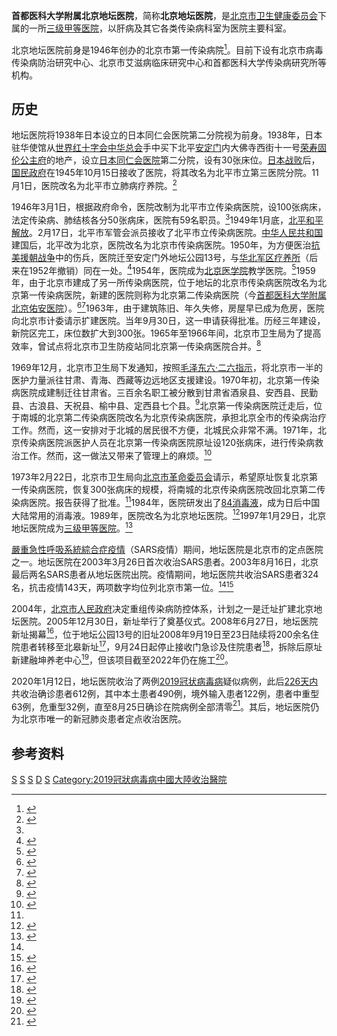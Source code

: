 {{医院
|名称=首都医科大学附属北京地坛医院
|image = Beijing Ditan Hospital (20220222114727).jpg
| org/group   =[[北京市卫生健康委员会|北京市卫生健康委员会]]
|别称=北京地坛医院
| country     = {{PRC}}
| address     = [[北京市|北京市]][[朝阳区|朝阳区]][[京顺东街|京顺东街]]8号<br />{{coord|40.022070|116.520234|display=inline,title}}
| founded = 1946年
|床位=
|隶属=[[北京市医管局|北京市医管局]]
| type = 综合医院
| standards = [[三级甲等医院|三级甲等医院]]
|院长=金荣华
|网站={{URL|www.bjdth.com}}
}}

'''首都医科大学附属北京地坛医院'''，简称'''北京地坛医院'''，是[[北京市卫生健康委员会|北京市卫生健康委员会]]下属的一所[[三级甲等医院|三级甲等医院]]，以肝病及其它各类传染病科室为医院主要科室。

北京地坛医院前身是1946年创办的北京市第一传染病院<ref>{{cite web|url=http://www.bjdth.com/info/content.asp?infoId=855|title=北京地坛医院历史沿革|publisher=北京地坛医院|accessdate=2013-08-12|deadurl=yes|archiveurl=https://web.archive.org/web/20111117015944/http://www.bjdth.com/info/content.asp?infoId=855|archivedate=2011年11月17日|df=}}</ref>。目前下设有北京市病毒传染病防治研究中心、北京市艾滋病临床研究中心和首都医科大学传染病研究所等机构。

== 历史 ==
地坛医院将1938年日本设立的日本同仁会医院第二分院视为前身。1938年，日本驻华使馆从[[世界红十字会中华总会|世界红十字会中华总会]]手中买下北平[[安定门_(北京)|安定门]]内大佛寺西街十一号[[荣寿固伦公主府|荣寿固伦公主府]]的地产，设立[[日本同仁会医院|日本同仁会医院]]第二分院，设有30张床位。[[日本战败|日本战败]]后，[[国民政府|国民政府]]在1945年10月15日接收了医院，将其改名为北平市立第三医院分院。11月1日，医院改名为北平市立肺病疗养院。<ref name="ditan-70let">{{Cite news |url=http://www.sohu.com/a/68046505_107824 |title=【地坛医院70岁】地坛足迹（一） |date=2016-04-07 |work=地坛医院 |via=搜狐 |accessdate=2020-06-04 |archive-date=2021-01-02 |archive-url=https://web.archive.org/web/20210102113637/https://www.sohu.com/a/68046505_107824 }}</ref>

1946年3月1日，根据政府命令，医院改制为北平市立传染病医院，设100张病床，法定传染病、肺结核各分50张病床，医院有59名职员。<ref name="ditan-70let" />1949年1月底，[[北平和平解放|北平和平解放]]。2月17日，北平市军管会派员接收了北平市立传染病医院。[[中华人民共和国|中华人民共和国]]建国后，北平改为北京，医院改名为北京市传染病医院。1950年，为方便医治[[抗美援朝战争|抗美援朝战争]]中的伤兵，医院迁至安定门外地坛公园13号，与[[华北军区疗养所|华北军区疗养所]]（后来在1952年撤销）同在一处。<ref>{{Cite news |url=http://www.sohu.com/a/69311074_107824 |title=【地坛医院70岁】地坛足迹（二） |accessdate=2020-06-04 |date=2016-04-14 |work=地坛医院 |via=搜狐 |archive-date=2021-01-02 |archive-url=https://web.archive.org/web/20210102113633/https://www.sohu.com/a/69311074_107824 }}</ref>1954年，医院成为[[北京医学院|北京医学院]]教学医院。<ref>{{Cite news |url=http://www.sohu.com/a/70857806_107824 |title=【地坛医院70岁】地坛足迹（三） |accessdate=2020-06-04 |date=2016-04-22 |work=地坛医院 |via=搜狐 |archive-date=2021-01-02 |archive-url=https://web.archive.org/web/20210102113723/https://www.sohu.com/a/70857806_107824 }}</ref>1959年，由于北京市建成了另一所传染病医院，位于地坛的北京市传染病医院改名为北京第一传染病医院，新建的医院则称为北京第二传染病医院（今[[首都医科大学附属北京佑安医院|首都医科大学附属北京佑安医院]]）。<ref name="qianlong">{{Cite news |url=http://china.qianlong.com/2020/0220/3723103.shtml |title=第一传染病医院74载抗疫路 |date=2020-02-20 |work=千龙网·中国首都网 |accessdate=2020-06-04 |archive-date=2021-01-02 |archive-url=https://web.archive.org/web/20210102113712/http://china.qianlong.com/2020/0220/3723103.shtml }}</ref><ref>{{Cite news |url=http://www.xinhuanet.com/politics/2020-02/15/c_1125579626.htm |title=“踏上您走过的路，终于理解了您”——李璐出征记 |date=2020-02-15 |work=新华网 |accessdate=2020-06-04 |archive-date=2020-12-06 |archive-url=https://web.archive.org/web/20201206133845/http://www.xinhuanet.com/politics/2020-02/15/c_1125579626.htm }}</ref>1963年，由于建筑陈旧、年久失修，房屋早已成为危房，医院向北京市计委请示扩建医院。当年9月30日，这一申请获得批准。历经三年建设，新院区完工，床位数扩大到300张。1965年至1966年间，北京市卫生局为了提高效率，曾试点将北京市卫生防疫站同北京第一传染病医院合并。<ref>{{Cite news |url=http://www.sohu.com/a/73067674_107824 |title=【地坛医院70岁】地坛足迹（四） |accessdate=2020-06-04 |date=2016-05-03 |work=地坛医院 |via=搜狐 |archive-date=2021-01-02 |archive-url=https://web.archive.org/web/20210102113653/https://www.sohu.com/a/73067674_107824 }}</ref>

1969年12月，北京市卫生局下发通知，按照[[毛泽东|毛泽东]][[六·二六指示|六·二六指示]]，将北京市一半的医护力量派往甘肃、青海、西藏等边远地区支援建设。1970年初，北京第一传染病医院成建制迁往甘肃省。三百余名职工被分散到甘肃省酒泉县、安西县、民勤县、古浪县、天祝县、榆中县、定西县七个县。<ref>{{Cite news |url=http://www.sohu.com/a/74504865_107824 |title=【地坛医院70岁】地坛足迹（五） |accessdate=2020-06-04 |date=2016-05-10 |work=地坛医院 |via=搜狐 |archive-date=2021-01-02 |archive-url=https://web.archive.org/web/20210102113655/https://www.sohu.com/a/74504865_107824 }}</ref>北京第一传染病医院迁走后，位于南城的北京第二传染病医院改名为北京传染病医院，承担北京全市的传染病治疗工作。然而，这一安排对于北城的居民很不方便，北城民众非常不满。1971年，北京传染病医院派医护人员在北京第一传染病医院原址设120张病床，进行传染病救治工作。然而，这一做法又带来了管理上的麻烦。<ref name="hist-6">{{Cite news |url=http://www.sohu.com/a/76471985_107824 |title=【地坛医院70岁】地坛足迹（六） |accessdate=2020-06-04 |date=2016-05-20 |work=地坛医院 |via=搜狐 |archive-date=2021-01-02 |archive-url=https://web.archive.org/web/20210102113701/https://www.sohu.com/a/76471985_107824 }}</ref>

1973年2月22日，北京市卫生局向[[北京市革命委员会|北京市革命委员会]]请示，希望原址恢复北京第一传染病医院，恢复300张病床的规模，将南城的北京传染病医院改回北京第二传染病医院。报告获得了批准。<ref name="hist-6" />1984年，医院研发出了[[84消毒液|84消毒液]]，成为日后中国大陆常用的消毒液。1989年，医院改名为北京地坛医院。<ref>{{Cite news |url=http://www.sohu.com/a/79505447_107824 |title=【地坛医院70岁】地坛足迹（七） |accessdate=2020-06-04 |date=2016-06-02 |work=地坛医院 |via=搜狐 |archive-date=2021-01-02 |archive-url=https://web.archive.org/web/20210102113706/https://www.sohu.com/a/79505447_107824 }}</ref>1997年1月29日，北京地坛医院成为[[三级甲等医院|三级甲等医院]]。<ref>{{Cite news |url=http://www.sohu.com/a/84131705_107824 |title=【地坛医院70岁】地坛足迹（八） |accessdate=2020-06-04 |date=2016-06-17 |work=地坛医院 |via=搜狐 |archive-date=2021-01-02 |archive-url=https://web.archive.org/web/20210102113710/https://www.sohu.com/a/84131705_107824 }}</ref>

[[嚴重急性呼吸系統綜合症疫情|嚴重急性呼吸系統綜合症疫情]]（SARS疫情）期间，地坛医院是北京市的定点医院之一。地坛医院在2003年3月26日首次收治SARS患者。2003年8月16日，北京最后两名SARS患者从地坛医院出院。疫情期间，地坛医院共收治SARS患者324名，抗击疫情143天，两项数字均位列北京市第一位。<ref name="qianlong" /><ref>{{Cite news |url=http://www.peopledaily.com.cn/GB/shizheng/2020459.html |title=别了，“瘟神”——北京最后两名非典患者康复出院 |date=2003-08-17 |work=人民日报 |accessdate=2020-06-04 |archive-date=2020-06-04 |archive-url=https://web.archive.org/web/20200604150123/http://www.peopledaily.com.cn/GB/shizheng/2020459.html }}</ref>

2004年，[[北京市人民政府|北京市人民政府]]决定重组传染病防控体系，计划之一是迁址扩建北京地坛医院。2005年12月30日，新址举行了奠基仪式。2008年6月27日，地坛医院新址揭幕<ref>{{Cite news |url=http://www.sohu.com/a/100369766_107824 |title=【地坛医院70岁】地坛足迹（九） |accessdate=2020-06-04 |date=2016-06-30 |work=地坛医院 |via=搜狐 |archive-date=2021-01-02 |archive-url=https://web.archive.org/web/20210102113731/https://www.sohu.com/a/100369766_107824 }}</ref>，位于地坛公园13号的旧址2008年9月19日至23日陆续将200余名住院患者转移至北皋新址<ref>{{cite news|url=https://health.sohu.com/20080919/n259651961.shtml|title=北京地坛医院住院患者大迁移|publisher=搜狐健康|date=2008-09-19|accessdate=2022-05-21|archive-date=2022-05-21|archive-url=https://web.archive.org/web/20220521055427/https://health.sohu.com/20080919/n259651961.shtml}}</ref>，9月24日起停止接收门急诊及住院患者<ref>{{cite news|url=https://news.sina.com.cn/c/2008-09-18/133814466247s.shtml|title=北京地坛医院搬迁启事|work=[[北京晚报|北京晚报]]|date=2008-09-18|accessdate=2022-02-23|archive-date=2022-02-23|archive-url=https://web.archive.org/web/20220223051216/https://news.sina.com.cn/c/2008-09-18/133814466247s.shtml}}</ref>，拆除后原址新建融坤养老中心<ref>{{cite web|url=http://zjw.beijing.gov.cn/bjjs/xxgk/zwdt/358949/index.shtml|title=融坤养老中心即将开工建设|publisher=[[北京市住房和城乡建设委员会|北京市住房和城乡建设委员会]]|date=2015-07-10|quote=该项目位于安定门外大街地坛公园13号……项目原址为北京地坛医院|accessdate=2022-05-21|archive-date=2022-05-21|archive-url=https://web.archive.org/web/20220521055437/http://zjw.beijing.gov.cn/bjjs/xxgk/zwdt/358949/index.shtml}}</ref>，但该项目截至2022年仍在施工<ref>{{cite news|url=http://bj.wenming.cn/dc/zyfw/202205/t20220516_6378970.shtml|title=战疫温暖同行 和平里街道的“双向奔赴”|publisher=东城文明网|date=2022-05-16|quote=2022年5月11日下午，东河沿社区党委与北京融坤养老中心项目施工地进行联系|accessdate=2022-05-21}}</ref>。

2020年1月12日，地坛医院收治了两例[[2019冠状病毒病|2019冠状病毒病]]疑似病例，此后[[2019冠状病毒病北京市疫情|226天内]]共收治确诊患者612例，其中本土患者490例，境外输入患者122例，患者中重型63例，危重型32例，直至8月25日确诊在院病例全部清零<ref>{{cite news|url=http://bjrbdzb.bjd.com.cn/bjwb/mobile/2020/20200826/20200826_004/content_20200826_004_1.htm|title=地坛医院鏖战新冠打满全场|work=[[北京晚报|北京晚报]]|date=2020-08-26|accessdate=2020-08-27|archive-date=2020-12-06|archive-url=https://web.archive.org/web/20201206135507/http://bjrbdzb.bjd.com.cn/bjwb/mobile/2020/20200826/20200826_004/content_20200826_004_1.htm}}</ref>。其后，地坛医院仍为北京市唯一的新冠肺炎患者定点收治医院。

== 参考资料 ==
{{reflist|30em}}

[[Category:北京市三级甲等医院|S]]
[[Category:北京市朝阳区医院|S]]
[[Category:北京市综合性医院|S]]
[[Category:首都医科大学附属医院|D]]
[[Category:北京市属医院|S]]
[[Category:2019冠狀病毒病中國大陸收治醫院|Category:2019冠狀病毒病中國大陸收治醫院]]